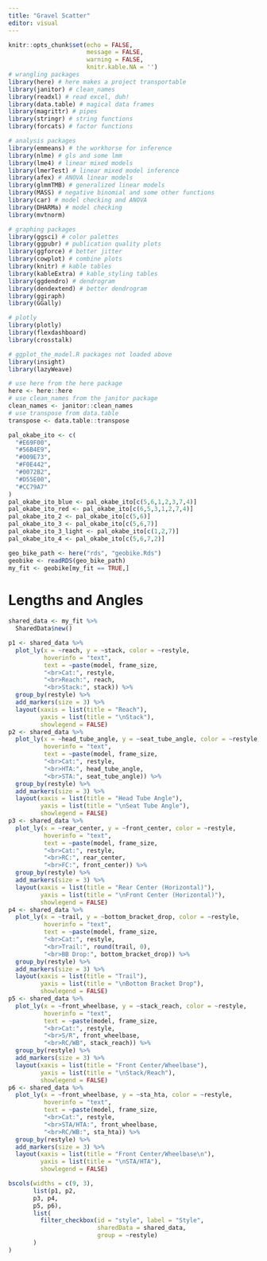 ```yaml
---
title: "Gravel Scatter"
editor: visual
---
```


```r
knitr::opts_chunk$set(echo = FALSE,
                      message = FALSE,
                      warning = FALSE,
                      knitr.kable.NA = '')
# wrangling packages
library(here) # here makes a project transportable
library(janitor) # clean_names
library(readxl) # read excel, duh!
library(data.table) # magical data frames
library(magrittr) # pipes
library(stringr) # string functions
library(forcats) # factor functions

# analysis packages
library(emmeans) # the workhorse for inference
library(nlme) # gls and some lmm
library(lme4) # linear mixed models
library(lmerTest) # linear mixed model inference
library(afex) # ANOVA linear models
library(glmmTMB) # generalized linear models
library(MASS) # negative binomial and some other functions
library(car) # model checking and ANOVA
library(DHARMa) # model checking
library(mvtnorm)

# graphing packages
library(ggsci) # color palettes
library(ggpubr) # publication quality plots
library(ggforce) # better jitter
library(cowplot) # combine plots
library(knitr) # kable tables
library(kableExtra) # kable_styling tables
library(ggdendro) # dendrogram
library(dendextend) # better dendrogram
library(ggiraph)
library(GGally)

# plotly
library(plotly)
library(flexdashboard)
library(crosstalk)

# ggplot_the_model.R packages not loaded above
library(insight)
library(lazyWeave)

# use here from the here package
here <- here::here
# use clean_names from the janitor package
clean_names <- janitor::clean_names
# use transpose from data.table
transpose <- data.table::transpose

pal_okabe_ito <- c(
  "#E69F00",
  "#56B4E9",
  "#009E73",
  "#F0E442",
  "#0072B2",
  "#D55E00",
  "#CC79A7"
)
pal_okabe_ito_blue <- pal_okabe_ito[c(5,6,1,2,3,7,4)] 
pal_okabe_ito_red <- pal_okabe_ito[c(6,5,3,1,2,7,4)] 
pal_okabe_ito_2 <- pal_okabe_ito[c(5,6)]
pal_okabe_ito_3 <- pal_okabe_ito[c(5,6,7)]
pal_okabe_ito_3_light <- pal_okabe_ito[c(1,2,7)]
pal_okabe_ito_4 <- pal_okabe_ito[c(5,6,7,2)]

geo_bike_path <- here("rds", "geobike.Rds")
geobike <- readRDS(geo_bike_path)
my_fit <- geobike[my_fit == TRUE,]

```

# Lengths and Angles

```r
shared_data <- my_fit %>% 
  SharedData$new()

p1 <- shared_data %>% 
  plot_ly(x = ~reach, y = ~stack, color = ~restyle,
          hoverinfo = "text",
          text = ~paste(model, frame_size,
          "<br>Cat:", restyle,
          "<br>Reach:", reach,
          "<br>Stack:", stack)) %>% 
  group_by(restyle) %>% 
  add_markers(size = 3) %>%
  layout(xaxis = list(title = "Reach"),
         yaxis = list(title = "\nStack"),
         showlegend = FALSE)
p2 <- shared_data %>% 
  plot_ly(x = ~head_tube_angle, y = ~seat_tube_angle, color = ~restyle,
          hoverinfo = "text",
          text = ~paste(model, frame_size,
          "<br>Cat:", restyle,
          "<br>HTA:", head_tube_angle,
          "<br>STA:", seat_tube_angle)) %>% 
  group_by(restyle) %>% 
  add_markers(size = 3) %>%
  layout(xaxis = list(title = "Head Tube Angle"),
         yaxis = list(title = "\nSeat Tube Angle"),
         showlegend = FALSE)
p3 <- shared_data %>% 
  plot_ly(x = ~rear_center, y = ~front_center, color = ~restyle,
          hoverinfo = "text",
          text = ~paste(model, frame_size,
          "<br>Cat:", restyle,
          "<br>RC:", rear_center,
          "<br>FC:", front_center)) %>% 
  group_by(restyle) %>% 
  add_markers(size = 3) %>%
  layout(xaxis = list(title = "Rear Center (Horizontal)"),
         yaxis = list(title = "\nFront Center (Horizontal)"),
         showlegend = FALSE)
p4 <- shared_data %>% 
  plot_ly(x = ~trail, y = ~bottom_bracket_drop, color = ~restyle,
          hoverinfo = "text",
          text = ~paste(model, frame_size,
          "<br>Cat:", restyle,
          "<br>Trail:", round(trail, 0),
          "<br>BB Drop:", bottom_bracket_drop)) %>% 
  group_by(restyle) %>% 
  add_markers(size = 3) %>%
  layout(xaxis = list(title = "Trail"),
         yaxis = list(title = "\nBottom Bracket Drop"),
         showlegend = FALSE)
p5 <- shared_data %>% 
  plot_ly(x = ~front_wheelbase, y = ~stack_reach, color = ~restyle,
          hoverinfo = "text",
          text = ~paste(model, frame_size,
          "<br>Cat:", restyle,
          "<br>S/R", front_wheelbase,
          "<br>RC/WB", stack_reach)) %>% 
  group_by(restyle) %>% 
  add_markers(size = 3) %>%
  layout(xaxis = list(title = "Front Center/Wheelbase"),
         yaxis = list(title = "\nStack/Reach"),
         showlegend = FALSE)
p6 <- shared_data %>% 
  plot_ly(x = ~front_wheelbase, y = ~sta_hta, color = ~restyle,
          hoverinfo = "text",
          text = ~paste(model, frame_size,
          "<br>Cat:", restyle,
          "<br>STA/HTA:", front_wheelbase,
          "<br>RC/WB:", sta_hta)) %>% 
  group_by(restyle) %>% 
  add_markers(size = 3) %>%
  layout(xaxis = list(title = "Front Center/Wheelbase\n"),
         yaxis = list(title = "\nSTA/HTA"),
         showlegend = FALSE)

bscols(widths = c(9, 3),
       list(p1, p2,
       p3, p4,
       p5, p6),
       list(
         filter_checkbox(id = "style", label = "Style",
                         sharedData = shared_data,
                         group = ~restyle)
       )
)
```

